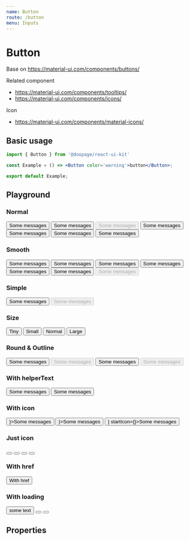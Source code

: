 ```yaml
---
name: Button
route: /button
menu: Inputs
---
```




# Button
Base on https://material-ui.com/components/buttons/

Related component
- https://material-ui.com/components/tooltips/
- https://material-ui.com/components/icons/

Icon
- https://material-ui.com/components/material-icons/

## Basic usage

```jsx
import { Button } from '@doopage/react-ui-kit'

const Example = () => <Button color='warning'>button</Button>;

export default Example;
```

## Playground

### Normal
<Playground>
    <Button color='primary'>Some messages</Button>
    <Button color='info'>Some messages</Button>
    <Button color='warning' disabled>Some messages</Button>
    <Button color='success'>Some messages</Button>
    <Button color='danger'>Some messages</Button>
    <Button color='gray'>Some messages</Button>
    <Button color='white'>Some messages</Button>
</Playground>

### Smooth
<Playground>
  <Button color='primary' smooth>Some messages</Button>
  <Button color='info' smooth>Some messages</Button>
  <Button color='warning' smooth>Some messages</Button>
  <Button color='success' smooth>Some messages</Button>
  <Button color='danger' smooth>Some messages</Button>
  <Button color='gray' smooth>Some messages</Button>
  <Button color='primary' smooth disabled>Some messages</Button>
</Playground>

### Simple
<Playground>
    <Button simple color='primary'>Some messages</Button>
    <Button simple color='info' disabled>Some messages</Button>
</Playground>

### Size
<Playground>
    <Button size='tiny' color='info'>Tiny</Button>
    <Button size='small' color='success'>Small</Button>
    <Button size='normal' color='warning'>Normal</Button>
    <Button size='large' color='danger'>Large</Button>
</Playground>

### Round & Outline
<Playground>
    <Button round>Some messages</Button>
    <Button round disabled color='success'>Some messages</Button>
    <Button outline>Some messages</Button>
    <Button outline disabled>Some messages</Button>
</Playground>

### With helperText
<Playground>
    <Button fullWidth upcaseText helperText='this is heplerText'>Some messages</Button>
    <Button helperText='this is heplerText' placement='right'>Some messages</Button>
</Playground>

### With icon
<Playground>
    <Button color='info' startIcon={<AdbIcon/>}>Some messages</Button>
    <Button color='success' simple endIcon={<AdbIcon/>}>Some messages</Button>
    <Button color='success' outline endIcon={<AdbIcon/>} startIcon={<AdbIcon/>}>Some messages</Button>
</Playground>

### Just icon
<Playground>
    <Button justIcon size='tiny' color='info' outline><AdbIcon/></Button>
    <Button justIcon size='small' color='success' simple><AdbIcon/></Button>
    <Button justIcon size='normal' color='warning' round><AdbIcon/></Button>
    <Button justIcon size='large' color='danger'><AdbIcon/></Button>
</Playground>

### With href
<Playground>
    <Button href='https://www.npmjs.com/package/@doopage/react-ui-kit'>With href</Button>
</Playground>

### With loading
<Playground>
    <Button loading>some text</Button>
    <Button loading justIcon><AdbIcon/></Button>
    <Button loading justIcon size='small'><AdbIcon/></Button>
</Playground>

## Properties

<Props of={Button} table/>
